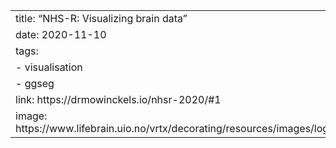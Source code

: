 ---
title: "NHS-R: Visualizing brain data"
date: 2020-11-10
tags:
  - visualisation
  - ggseg
link: https://drmowinckels.io/nhsr-2020/#1
image: https://www.lifebrain.uio.no/vrtx/decorating/resources/images/logo.png
---